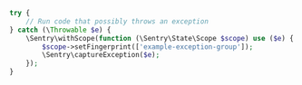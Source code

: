 ```php
try {
    // Run code that possibly throws an exception
} catch (\Throwable $e) {
    \Sentry\withScope(function (\Sentry\State\Scope $scope) use ($e) {
        $scope->setFingerprint(['example-exception-group']);
        \Sentry\captureException($e);
    });
}
```
